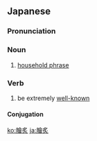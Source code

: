 ==Japanese==
{{ja-kanjitab|かい|しゃ|yomi=o}}

===Pronunciation===
{{ja-pron|かいしゃ|y=o}}

===Noun===
{{ja-noun|かいしゃ}}

# [[household phrase]]

===Verb===
{{ja-verb-suru|tr=intrans|かいしゃ}}

# be extremely [[well-known]]

====Conjugation====
{{ja-suru|かいしゃ}}

[[ko:膾炙]]
[[ja:膾炙]]